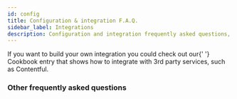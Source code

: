 ```yaml
---
id: config
title: Configuration & integration F.A.Q.
sidebar_label: Integrations
description: Configuration and integration frequently asked questions, answered by the Deity team.
---
```



<Accordion title="How can I integrate with my own platform?">
  If you want to build your own integration you could check out our{' '}
  <Link to="/platform/support/tutorials/integrations/contentful">Cookbook entry</Link> that shows how to integrate with
  3rd party services, such as Contentful.
</Accordion>

### Other frequently asked questions

<Categories />

